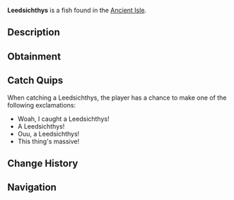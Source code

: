 {{FishInfobox
|image          = Leedsichthys.png
|rarity         = Legendary
|sea            = First Sea
|location       = [[Ancient Isle]]
|sublocation    = 
|sources        = Fishing Rod
|radar_location = 
|prog_speed     = -25
|xp             = 1500
|weather        = Foggy
|time           = Day
|season         = 
|bait           = Squid
|base_weight    = 1100
|base_value     = 2200
|weight_range   = 200
|base_chance    = 0.25
|base_resil     = 30
}}
'''Leedsichthys''' is a {{Rarity|Legendary}} fish found in the [[Ancient Isle]].

== Description ==
{{Description|Leedsichthys is a colossal, plankton-feeding fish from the Jurassic period, approximately 165–150 million years ago. It is one of the largest fish ever to exist, showcasing the diversity of prehistoric marine life.|Bestiary Entry}}

== Obtainment ==
{{Description|Can be found in the waterfalls on the Ancient Isle.|Bestiary Hint}}
{{Fish Availability|
Ancient Isle/Waterfall
|top_rods      = 
Leviathan's Fang Rod\101149.54\894543.84;
Great Rod of Oscar\93587.82\520898.64;
Astralhook Rod\86517.14\542165.68;
Ethereal Prism Rod\86386.77\541031.53;
Seraphic Rod\82410.19\543382.18;
Resourceful Rod\66750.02\442489.22;
Destiny Rod\70012.83\468147.23;
Trident Rod\79953.57\611895.3;
No-Life Rod\79924.81\591199.59;
Free Spirit Rod\75977.73\581467.6;
Treasure Rod\69852.12\491750.61;
Rod Of The Depths\68122.69\481796.14;
Rod Of The Forgotten Fang\76570.64\531364.24;
Challenger's Rod\72775.37\541323.42;
Rod Of The Exalted One\68029.45\456728.49;
Zeus Rod\64415.54\471104.72;
Verdant Shear Rod\62357.42\471999.05;
Blazebringer Rod\61328.2\448525.39;
Depthseeker Rod\57413.04\439739.36;
Avalanche Rod\51473.04\396132.61;
Volcanic Rod\50226.54\367333.11;
Steady Rod\15880.84\132905.57
|recommended   = Ethereal Prism Rod
}}

== Catch Quips ==
When catching a Leedsichthys, the player has a chance to make one of the following exclamations:
* Woah, I caught a Leedsichthys!
* A Leedsichthys!
* Ouu, a Leedsichthys!
* This thing's massive!

== Change History ==
{{Change History|{{subst:Current Version}}}}

== Navigation ==
{{Fish Navbox|Ancient Isle}}